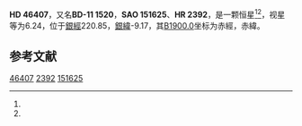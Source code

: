{{Starbox begin
| name = HD 46407
}}
{{Starbox observe
| epoch = [[J2000.0|J2000.0]]
| constell = {{星座名待查}}<ref name=SIMBAD>{{cite web
 | url=http://simbad.u-strasbg.fr/simbad/sim-id?Ident=HR+2392
 | title =Pulsating variable Star
 | publisher=Centre de Données astronomiques de Strasbourg
 | work=SIMBAD
 | accessdate=2012-07-13}}</ref><ref name=DATA>{{cite web
 | url=http://vizier.u-strasbg.fr/viz-bin/VizieR-5?-out.add=.&-source=5050&-corr=PK=HR&-out.max=9999&HR=2392
 | title=VizieR Detailed Page
 | accessdate=2012-07-13
 | archive-date=2016-03-05
 | archive-url=https://web.archive.org/web/20160305223244/http://vizier.u-strasbg.fr/viz-bin/VizieR-5?-out.add=.&-source=5050&-corr=PK=HR&-out.max=9999&HR=2392
 | dead-url=no
 }}</ref>
| 星官 = 
| ra = {{RA|6|32|46.9}}<ref name=SIMBAD /><ref name=DATA />
| dec = {{DEC|-11|9|59}}<ref name=SIMBAD /><ref name=DATA />
| appmag_v = 6.24<ref name=SIMBAD /><ref name=DATA />
}}
{{Starbox character
| class = G9.5III:Ba3<ref name=SIMBAD /><ref name=DATA />
| b-v = 1.11<ref name=SIMBAD /><ref name=DATA />
| u-b = 0.78<ref name=SIMBAD /><ref name=DATA />
| r-i = 0.48<ref name=SIMBAD /><ref name=DATA />
| variable = 
}}
{{Starbox astrometry
| radial_v = 0.78
| prop_mo_ra = -11
| parallax = 
| p_error = 
}}
{{Starbox catalog
| names =BD-11 1520，[[SAO星表|SAO]] 151625，[[HD星表|HD]] 46407，[[HR星表|HR]] 2392}}
{{Starbox reference |Simbad=HR+2392}}
{{Starbox end}}

'''HD 46407'''，又名'''BD-11 1520'''，'''SAO 151625'''、'''HR 2392'''，是一颗恒星<ref name=SIMBAD /><ref name=DATA />，视星等为6.24，位于[[銀道座標系|銀經]]220.85，[[銀道座標系|銀緯]]-9.17，其[[B1900.0|B1900.0]]坐标为赤經{{RA|6|28|5.7}}，赤緯{{DEC|-11|-9.17|34}}。

== 参考文献 ==
{{reflist}}

{{star-stub}}

[[Category:HD和HDE天體|46407]]
[[Category:HR天體|2392]]
[[Category:SAO天體|151625]]